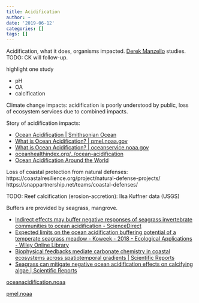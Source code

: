 ```yaml
---
title: Acidification
author: ~
date: '2019-06-12'
categories: []
tags: []
---
```


Acidification, what it does, organisms impacted.
[Derek Manzello](https://www.aoml.noaa.gov/about_us/staff/index.html?lname=MANZELLO&fname=Derek) studies.
TODO: CK will follow-up.

highlight one study

* pH
* OA
* calcification

Climate change impacts: acidification is poorly understood by public, loss of ecosystem services due to combined impacts.

Story of acidification impacts:

* [Ocean Acidification | Smithsonian Ocean]( https://ocean.si.edu/ocean-life/invertebrates/ocean-acidification )
* [What is Ocean Acidification? | pmel.noaa.gov]( https://www.pmel.noaa.gov/co2/story/What+is+Ocean+Acidification%3F )
* [What is Ocean Acidification? | oceanservice.noaa.gov](https://oceanservice.noaa.gov/facts/acidification.html  )
* [oceanhealthindex.org/../ocean-acidification](  http://www.oceanhealthindex.org/methodology/components/ocean-acidification)
* [Ocean Acidification Around the World]( https://noaa.maps.arcgis.com/apps/MapTour/index.html?appid=1c33c6304fb9466a9185adb0d12a4e7c )


Loss of coastal protection from natural defenses: https://coastalresilience.org/project/natural-defense-projects/
https://snappartnership.net/teams/coastal-defenses/


TODO: Reef calcification (erosion-accretion): Ilsa Kuffner data (USGS)

Buffers are provided by seagrass, mangrove.

* [Indirect effects may buffer negative responses of seagrass invertebrate communities to ocean acidification - ScienceDirect](https://www.sciencedirect.com/science/article/pii/S0022098114001993)
* [Expected limits on the ocean acidification buffering potential of a temperate seagrass meadow - Koweek - 2018 - Ecological Applications - Wiley Online Library](https://esajournals.onlinelibrary.wiley.com/doi/full/10.1002/eap.1771)
* [Biophysical feedbacks mediate carbonate chemistry in coastal ecosystems across spatiotemporal gradients | Scientific Reports](https://www.nature.com/articles/s41598-017-18736-6)
* [Seagrass can mitigate negative ocean acidification effects on calcifying algae | Scientific Reports](https://www.nature.com/articles/s41598-018-35670-3)


[oceanacidification.noaa](https://oceanacidification.noaa.gov/WhatWeDo/Data.aspx)

[pmel.noaa](https://www.pmel.noaa.gov/co2/story/Cheeca+Rocks)
